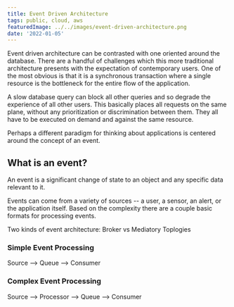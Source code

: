 ```yaml
---
title: Event Driven Architecture
tags: public, cloud, aws
featuredImage: ../../images/event-driven-architecture.png
date: '2022-01-05'
---
```


Event driven architecture can be contrasted with one oriented around the database. There are a handful of challenges which
this more traditional architecture presents with the expectation of contemporary users. One of the most obvious is that 
it is a synchronous transaction where a single resource is the bottleneck for the entire flow of the application.

A slow database query can block all other queries and so degrade the experience of all other users. This basically places
all requests on the same plane, without any prioritization or discrimination between them. They all have to be executed 
on demand and against the same resource.

Perhaps a different paradigm for thinking about applications is centered around the concept of an event.

## What is an event?
An event is a significant change of state to an object and any specific data relevant to it.

Events can come from a variety of sources -- a user, a sensor, an alert, or the application itself. Based on the complexity there are a couple
basic formats for processing events.

Two kinds of event architecture: Broker vs Mediatory Toplogies

### Simple Event Processing
Source --> Queue --> Consumer

### Complex Event Processing
Source --> Processor --> Queue --> Consumer